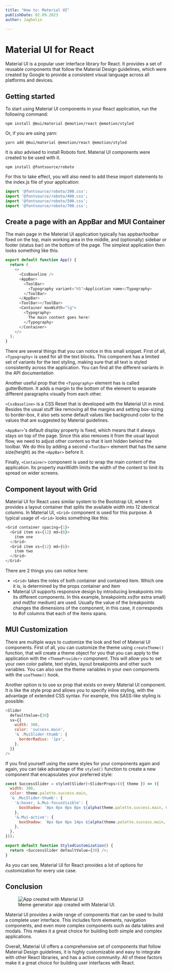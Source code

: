 ```yaml
---
title: "How to: Material UI"
publishDate: 02.09.2023
author: Jagholin

---
```


# Material UI for React

<Howto publishDate={frontmatter.publishDate} />

Material UI is a popular user interface library for React. It provides a set of reusable components that follow the Material Design guidelines, which were created by Google to provide a consistent visual language across all platforms and devices.

## Getting started

To start using Material UI components in your React application, run the following command:

`npm install @mui/material @emotion/react @emotion/styled`

Or, if you are using yarn:

`yarn add @mui/material @emotion/react @emotion/styled`

It is also advised to install Roboto font. Material UI components were created to be used with it.

`npm install @fontsource/roboto`

For this to take effect, you will also need to add these import statements to the index.js file of your application:

```javascript
import '@fontsource/roboto/300.css';
import '@fontsource/roboto/400.css';
import '@fontsource/roboto/500.css';
import '@fontsource/roboto/700.css';
```

## Create a page with an AppBar and MUI Container

The main page in the Material UI application typically has appbar/toolbar fixed on the top, main working area in the middle, and (optionally) sidebar or footer (status bar) on the bottom of the page. The simplest application then looks something like this:

```javascript
export default function App() {
  return (
    <>
      <CssBaseline />
      <AppBar>
        <ToolBar>
          <Typography variant="h5">Application name</Typography>
        </ToolBar>
      </AppBar>
      <ToolBar></ToolBar>
      <Container maxWidth="lg">
        <Typography>
          The main content goes here!
        </Typography>
      </Container>
    </>
  );
}
```

There are several things that you can notice in this small snippet. First of all, `<Typography>` is used for all the text blocks. This component has a limited set of variants for the text styling, making sure that all text is styled consistently across the application. You can find all the different variants in the API documentation

Another useful prop that the `<Typography>` element has is called gutterBottom. It adds a margin to the bottom of the element to separate different paragraphs visually from each other.

`<CssBaseline>` is a CSS Reset that is developed with the Material UI in mind. Besides the usual stuff like removing all the margins and setting box-sizing to border-box, it also sets some default values like background color to the values that are suggested by Material guidelines.

`<AppBar>`'s default display property is fixed, which means that it always stays on top of the page. Since this also removes it from the usual layout flow, we need to adjust other content so that it isnt hidden behind the toolbar. We do this by adding a second `<ToolBar>` element that has the same size(height) as the `<AppBar>` before it.

Finally, `<Container>` component is used to wrap the main content of the application. Its property maxWidth   limits the width of the content to limit its spread on wider screens.

## Component layout with Grid

Material UI for React uses similar system to the Bootstrap UI, where it provides a layout container that splits the available width into 12 identical columns. In Material UI, `<Grid>` component is used for this purpose. A typical usage of `<Grid>`  looks something like this:

```javascript
<Grid container spacing={1}>
  <Grid item xs={12} md={6}>
    item one
  </Grid>
  <Grid item xs={12} md={6}>
    item two
  </Grid>
</Grid>
```

There are 2 things you can notice here:

- `<Grid>` takes the roles of both container and contained item. Which one it is, is determined by the props container and item
- Material UI supports responsive design by introducing breakpoints into its different components. In this example, breakpoints _xs_(for extra small) and _md_(for medium) are used. Usually the value of the breakpoints changes the dimensions of the component, in this case, it corresponds to #of columns that each of the items spans.

## MUI Customization

There are multiple ways to customize the look and feel of Material UI components. First of all, you can customize the theme using `createTheme()` function, that will create a theme object for you that you can apply to the application with the `<ThemeProvider>` component. This will allow you to set your own color pallete, text styles, layout breakpoints and other such variables. You can also use the theme variables in your own components with the `useTheme()` hook.

Another option is to use sx prop that exists on every Material UI component. It is like the style prop and allows you to specify inline styling, with the advantage of extended CSS syntax. For example, this SASS-like styling is possible:

```javascript
<Slider
  defaultValue={30}
  sx={{
    width: 300,
    color: 'success.main',
    '& .MuiSlider-thumb': {
      borderRadius: '1px',
    },
  }}
/>
```

If you find yourself using the same styles for your components again and again, you can take advantage of the `styled()` function to create a new component that encapsulates your preferred style:

```javascript
const SuccessSlider = styled(Slider)<SliderProps>(({ theme }) => ({
  width: 300,
  color: theme.palette.success.main,
  '& .MuiSlider-thumb': {
    '&:hover, &.Mui-focusVisible': {
      boxShadow: `0px 0px 0px 8px ${alpha(theme.palette.success.main, 0.16)}`,
    },
    '&.Mui-active': {
      boxShadow: `0px 0px 0px 14px ${alpha(theme.palette.success.main, 0.16)}`,
    },
  },
}));

export default function StyledCustomization() {
  return <SuccessSlider defaultValue={30} />;
}
```

As you can see, Material UI for React provides a lot of options for customization for every use case.

## Conclusion
<figure>
    <img src={mui_app} alt="App created with Material UI" />
    <figcaption>
        Meme generator app created with Material UI.
    </figcaption>
</figure>

Material UI provides a wide range of components that can be used to build a complete user interface. This includes form elements, navigation components, and even more complex components such as data tables and modals. This makes it a great choice for building both simple and complex applications.

Overall, Material UI offers a comprehensive set of components that follow Material Design guidelines, it is highly customizable and easy to integrate with other React libraries, and has a active community. All of these factors make it a great choice for building user interfaces with React.
